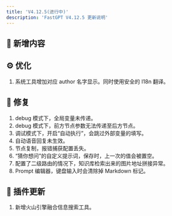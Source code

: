 ```yaml
---
title: 'V4.12.5(进行中)'
description: 'FastGPT V4.12.5 更新说明'
---
```


## 🚀 新增内容


## ⚙️ 优化

1. 系统工具增加对应 author 名字显示。同时使用安全的 I18n 翻译。

## 🐛 修复

1. debug 模式下，全局变量未传递。
2. debug 模式下，前方节点参数无法传递至后方节点。
3. 调试模式下，开启“自动执行”，会跳过外部变量的填写。
4. 自动语音回复未生效。
5. 节点复制，报错捕获配置丢失。
6. “猜你想问”的自定义提示词，保存时，上一次的值会被置空。
7. 配置了二级路由的情况下，知识库检索出来的图片地址拼接异常。
8. Prompt 编辑器，键盘输入时会清除掉 Markdown 标记。

## 🔨 插件更新

1. 新增火山引擎融合信息搜索工具。
